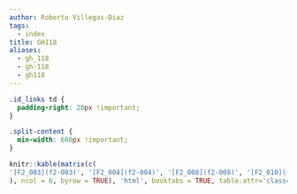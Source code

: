 ```yaml
---
author: Roberto Villegas-Diaz
tags:
  - index
title: GH118
aliases:
  - gh_118
  - gh-118
  - gh118
---
```


```css
.id_links td {
  padding-right: 20px !important;
}

.split-content {
  min-width: 600px !important;
}
```

```r
knitr::kable(matrix(c(
'[F2_003](f2-003)', '[F2_004](f2-004)', '[F2_008](f2-008)', '[F2_010](f2-010)', '[F2_014](f2-014)', '[F2_016](f2-016)', '[F2_017](f2-017)', '[F2_018](f2-018)', '[F2_019](f2-019)', '[F2_020](f2-020)', '[F2_023](f2-023)', '[F2_024](f2-024)', '[F2_028](f2-028)', '[F2_032](f2-032)', '[F2_033](f2-033)', '[F2_034](f2-034)', '[F2_035](f2-035)', '[F2_037](f2-037)', '[F2_038](f2-038)', '[F2_040](f2-040)', '[F2_043](f2-043)', '[F2_044](f2-044)', '[F2_045](f2-045)', '[F2_046](f2-046)', '[F2_048](f2-048)', '[F2_049](f2-049)', '[F2_051](f2-051)', '[F2_052](f2-052)', '[F2_056](f2-056)', '[F2_057](f2-057)', '[F2_058](f2-058)', '[F2_059](f2-059)', '[F2_060](f2-060)', '[F2_062](f2-062)', '[F2_063](f2-063)', '[F2_064](f2-064)', '[F2_065](f2-065)', '[F2_066](f2-066)', '[F2_067](f2-067)', '[F2_068](f2-068)', '[F2_072](f2-072)', '[F2_073](f2-073)', '[F2_074](f2-074)', '[F2_076](f2-076)', '[F2_077](f2-077)', '[F2_078](f2-078)', '[F2_083](f2-083)', '[F2_085](f2-085)', '[F2_086](f2-086)', '[F2_088](f2-088)', '[F2_091](f2-091)', '[F2_093](f2-093)', '[F2_094](f2-094)', '[F2_095](f2-095)', '[F2_096](f2-096)', '[F2_097](f2-097)', '[F2_099](f2-099)', '[F2_100](f2-100)', '[F2_101](f2-101)', '[F2_102](f2-102)', '[F2_103](f2-103)', '[F2_104](f2-104)', '[F2_105](f2-105)', '[F2_106](f2-106)', '[F2_108](f2-108)', '[F2_109](f2-109)', '[F2_110](f2-110)', '[F2_111](f2-111)', '[F2_113](f2-113)', '[F2_114](f2-114)', '[F2_115](f2-115)', '[F2_116](f2-116)', '[F2_117](f2-117)', '[F2_118](f2-118)', '[F2_119](f2-119)', '[F2_120](f2-120)', '[F2_121](f2-121)', '[F2_122](f2-122)', '[F2_123](f2-123)', '[F2_124](f2-124)', '[F2_125](f2-125)', '[F2_126](f2-126)', '[F2_127](f2-127)', '[F2_128](f2-128)', '[F2_131](f2-131)', '[F2_133](f2-133)', '[F2_134](f2-134)', '[F2_135](f2-135)', '[F2_137](f2-137)', '[F2_138](f2-138)', '[F2_139](f2-139)', '[F2_141](f2-141)', '[F2_142](f2-142)', '[F2_143](f2-143)', '[F2_144](f2-144)', '[F2_145](f2-145)', '[F2_146](f2-146)', '[F2_147](f2-147)', '[F2_148](f2-148)', '[F2_150](f2-150)', '[F2_151](f2-151)', '[F2_152](f2-152)', '[F2_153](f2-153)', '[F2_156](f2-156)', '[F2_157](f2-157)', '[F2_158](f2-158)', '[F2_159](f2-159)', '[F2_161](f2-161)', '[F2_162](f2-162)', '[F2_163](f2-163)', '[F2_164](f2-164)', '[F2_165](f2-165)', '[F2_166](f2-166)', '[F2_167](f2-167)', '', '', '', '', '', ''
), ncol = 6, byrow = TRUE), 'html', booktabs = TRUE, table.attr='class="id_links"')
```
